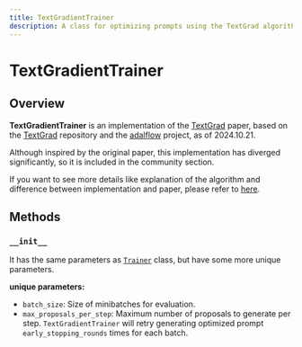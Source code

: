 ```yaml
---
title: TextGradientTrainer
description: A class for optimizing prompts using the TextGrad algorithm.
---
```


# TextGradientTrainer

## Overview

**TextGradientTrainer** is an implementation of the [TextGrad](https://arxiv.org/abs/2406.07496) paper, based on the [TextGrad](https://github.com/zou-group/textgrad) repository and the [adalflow](https://github.com/SylphAI-Inc/AdalFlow) project, as of 2024.10.21.

Although inspired by the original paper, this implementation has diverged significantly, so it is included in the community section.

If you want to see more details like explanation of the algorithm and difference between implementation and paper, please refer to [here](https://github.com/weavel-ai/Ape/libs/ape-core/ape/core/trainer/community/text_gradient/README.md).

## Methods

### `__init__`

It has the same parameters as [`Trainer`](../../trainer.mdx) class, but have some more unique parameters.

**unique parameters:**

- `batch_size`: Size of minibatches for evaluation.
- `max_proposals_per_step`: Maximum number of proposals to generate per step. `TextGradientTrainer` will retry generating optimized prompt `early_stopping_rounds` times for each batch.
